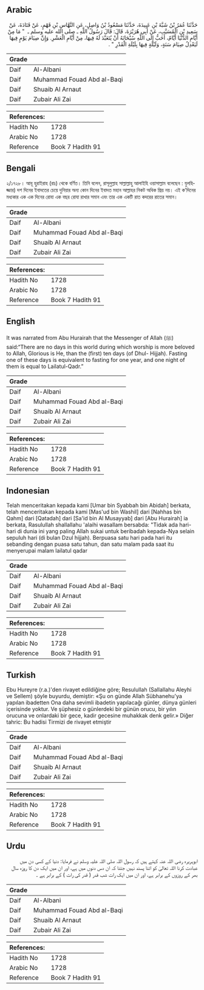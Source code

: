## Arabic


<div dir="rtl" lang="ar" style={{fontSize:'larger',backgroundColor:'#f8f9fa',padding:20}}>
حَدَّثَنَا عُمَرُ بْنُ شَبَّةَ بْنِ عَبِيدَةَ، حَدَّثَنَا مَسْعُودُ بْنُ وَاصِلٍ، عَنِ النَّهَّاسِ بْنِ قَهْمٍ، عَنْ قَتَادَةَ، عَنْ سَعِيدِ بْنِ الْمُسَيَّبِ، عَنْ أَبِي هُرَيْرَةَ، قَالَ: قَالَ رَسُولُ اللَّهِ ـ صلى الله عليه وسلم ـ ‏ "‏ مَا مِنْ أَيَّامِ الدُّنْيَا أَيَّامٌ، أَحَبُّ إِلَى اللَّهِ سُبْحَانَهُ أَنْ يُتَعَبَّدَ لَهُ فِيهَا، مِنْ أَيَّامِ الْعَشْرِ. وَإِنَّ صِيَامَ يَوْمٍ فِيهَا لَيَعْدِلُ صِيَامَ سَنَةٍ، وَلَيْلَةٍ فِيهَا بِلَيْلَةِ الْقَدْرِ ‏"‏ ‏.‏
</div>
<div style={{backgroundColor:'#f8f9fa',padding:20, marginBottom: 10}}><table> <thead> <tr> <th>Grade</th> <th></th> </tr> </thead> <tbody> <tr><td>Daif</td><td>Al-Albani</td></tr><tr><td>Daif</td><td>Muhammad Fouad Abd al-Baqi</td></tr><tr><td>Daif</td><td>Shuaib Al Arnaut</td></tr><tr><td>Daif</td><td>Zubair Ali Zai</td></tr></tbody></table><table> <thead> <tr> <th>References:</th> <th></th> </tr> </thead> <tbody><tr><td>Hadith No</td><td>1728</td></tr><tr><td>Arabic No</td><td>1728</td></tr><tr><td>Reference</td><td>Book 7 Hadith 91</td></tr></tbody></table></div>

## Bengali


<div dir="ltr" lang="bn" style={{fontSize:'larger',backgroundColor:'#f8f9fa',padding:20}}>
২/১৭২৮। আবূ হুরাইরাহ (রাঃ) থেকে বর্ণিত। তিনি বলেন, রাসূলুল্লাহ সাল্লাল্লাহু আলাইহি ওয়াসাল্লাম বলেছেন : যুলহিজ্জার) দশ দিনের ইবাদতের চেয়ে দুনিয়ার অন্য কোন দিনের ইবাদত মহান আল্লাহর নিকট অধিক প্রিয় নয়। এই ক’দিনের মধ্যকার এক এক দিনের রোযা এক বছর রোযা রাখার সমান এবং তার এক একটি রাত কদরের রাতের সমান।
</div>
<div style={{backgroundColor:'#f8f9fa',padding:20, marginBottom: 10}}><table> <thead> <tr> <th>Grade</th> <th></th> </tr> </thead> <tbody> <tr><td>Daif</td><td>Al-Albani</td></tr><tr><td>Daif</td><td>Muhammad Fouad Abd al-Baqi</td></tr><tr><td>Daif</td><td>Shuaib Al Arnaut</td></tr><tr><td>Daif</td><td>Zubair Ali Zai</td></tr></tbody></table><table> <thead> <tr> <th>References:</th> <th></th> </tr> </thead> <tbody><tr><td>Hadith No</td><td>1728</td></tr><tr><td>Arabic No</td><td>1728</td></tr><tr><td>Reference</td><td>Book 7 Hadith 91</td></tr></tbody></table></div>

## English


<div dir="ltr" lang="en" style={{fontSize:'larger',backgroundColor:'#f8f9fa',padding:20}}>
It was narrated from Abu Hurairah that the Messenger of Allah (ﷺ) said:“There are no days in this world during which worship is more beloved to Allah, Glorious is He, than the (first) ten days (of Dhul- Hijjah). Fasting one of these days is equivalent to fasting for one year, and one night of them is equal to Lailatul-Qadr.”
</div>
<div style={{backgroundColor:'#f8f9fa',padding:20, marginBottom: 10}}><table> <thead> <tr> <th>Grade</th> <th></th> </tr> </thead> <tbody> <tr><td>Daif</td><td>Al-Albani</td></tr><tr><td>Daif</td><td>Muhammad Fouad Abd al-Baqi</td></tr><tr><td>Daif</td><td>Shuaib Al Arnaut</td></tr><tr><td>Daif</td><td>Zubair Ali Zai</td></tr></tbody></table><table> <thead> <tr> <th>References:</th> <th></th> </tr> </thead> <tbody><tr><td>Hadith No</td><td>1728</td></tr><tr><td>Arabic No</td><td>1728</td></tr><tr><td>Reference</td><td>Book 7 Hadith 91</td></tr></tbody></table></div>

## Indonesian


<div dir="ltr" lang="id" style={{fontSize:'larger',backgroundColor:'#f8f9fa',padding:20}}>
Telah menceritakan kepada kami [Umar bin Syabbah bin Abidah] berkata, telah menceritakan kepada kami [Mas'ud bin Washil] dari [Nahhas bin Qahm] dari [Qatadah] dari [Sa'id bin Al Musayyab] dari [Abu Hurairah] ia berkata, Rasulullah shallallahu 'alaihi wasallam bersabda: "Tidak ada hari-hari di dunia ini yang paling Allah sukai untuk beribadah kepada-Nya selain sepuluh hari (di bulan Dzul hijjah). Berpuasa satu hari pada hari itu sebanding dengan puasa satu tahun, dan satu malam pada saat itu menyerupai malam lailatul qadar
</div>
<div style={{backgroundColor:'#f8f9fa',padding:20, marginBottom: 10}}><table> <thead> <tr> <th>Grade</th> <th></th> </tr> </thead> <tbody> <tr><td>Daif</td><td>Al-Albani</td></tr><tr><td>Daif</td><td>Muhammad Fouad Abd al-Baqi</td></tr><tr><td>Daif</td><td>Shuaib Al Arnaut</td></tr><tr><td>Daif</td><td>Zubair Ali Zai</td></tr></tbody></table><table> <thead> <tr> <th>References:</th> <th></th> </tr> </thead> <tbody><tr><td>Hadith No</td><td>1728</td></tr><tr><td>Arabic No</td><td>1728</td></tr><tr><td>Reference</td><td>Book 7 Hadith 91</td></tr></tbody></table></div>

## Turkish


<div dir="ltr" lang="tr" style={{fontSize:'larger',backgroundColor:'#f8f9fa',padding:20}}>
Ebu Hureyre (r.a.)'den rivayet edildiğine göre; Resulullah (Sallallahu Aleyhi ve Sellem) şöyle buyurdu, demiştir: «Şu on günde Allah Sübhanehu'ya yapılan ibadetten Ona daha sevimli ibadetin yapılacağı günler, dünya günleri içerisinde yoktur. Ve şüphesiz o günlerdeki bir günün orucu, bir yılın orucuna ve onlardaki bir gece, kadir gecesine muhakkak denk gelir.» Diğer tahric: Bu hadisi Tirmizi de rivayet etmiştir
</div>
<div style={{backgroundColor:'#f8f9fa',padding:20, marginBottom: 10}}><table> <thead> <tr> <th>Grade</th> <th></th> </tr> </thead> <tbody> <tr><td>Daif</td><td>Al-Albani</td></tr><tr><td>Daif</td><td>Muhammad Fouad Abd al-Baqi</td></tr><tr><td>Daif</td><td>Shuaib Al Arnaut</td></tr><tr><td>Daif</td><td>Zubair Ali Zai</td></tr></tbody></table><table> <thead> <tr> <th>References:</th> <th></th> </tr> </thead> <tbody><tr><td>Hadith No</td><td>1728</td></tr><tr><td>Arabic No</td><td>1728</td></tr><tr><td>Reference</td><td>Book 7 Hadith 91</td></tr></tbody></table></div>

## Urdu


<div dir="rtl" lang="ur" style={{fontSize:'larger',backgroundColor:'#f8f9fa',padding:20}}>
ابوہریرہ رضی اللہ عنہ کہتے ہیں کہ رسول اللہ صلی اللہ علیہ وسلم نے فرمایا: دنیا کے کسی دن میں عبادت کرنا اللہ تعالیٰ کو اتنا پسند نہیں جتنا کہ ان دس دنوں میں ہے، اور ان میں ایک دن کا روزہ سال بھر کے روزوں کے برابر ہے، اور ان میں ایک رات شب قدر ( قدر کی رات ) کے برابر ہے ۔
</div>
<div style={{backgroundColor:'#f8f9fa',padding:20, marginBottom: 10}}><table> <thead> <tr> <th>Grade</th> <th></th> </tr> </thead> <tbody> <tr><td>Daif</td><td>Al-Albani</td></tr><tr><td>Daif</td><td>Muhammad Fouad Abd al-Baqi</td></tr><tr><td>Daif</td><td>Shuaib Al Arnaut</td></tr><tr><td>Daif</td><td>Zubair Ali Zai</td></tr></tbody></table><table> <thead> <tr> <th>References:</th> <th></th> </tr> </thead> <tbody><tr><td>Hadith No</td><td>1728</td></tr><tr><td>Arabic No</td><td>1728</td></tr><tr><td>Reference</td><td>Book 7 Hadith 91</td></tr></tbody></table></div>